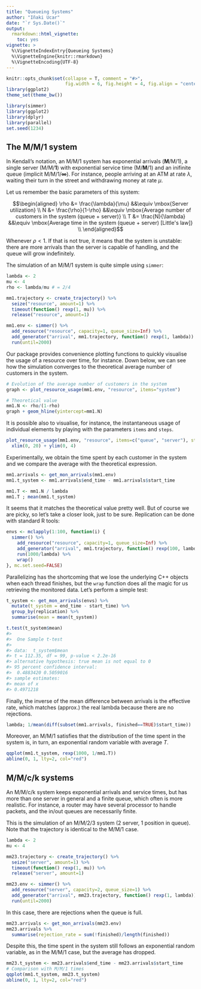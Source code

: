```yaml
---
title: "Queueing Systems"
author: "Iñaki Ucar"
date: "`r Sys.Date()`"
output: 
  rmarkdown::html_vignette:
    toc: yes
vignette: >
  %\VignetteIndexEntry{Queueing Systems}
  %\VignetteEngine{knitr::rmarkdown}
  %\VignetteEncoding{UTF-8}
---
```


```r
knitr::opts_chunk$set(collapse = T, comment = "#>", 
                      fig.width = 6, fig.height = 4, fig.align = "center")
library(ggplot2)
theme_set(theme_bw())
```

```r
library(simmer)
library(ggplot2)
library(dplyr)
library(parallel)
set.seed(1234)
```

## The M/M/1 system

In Kendall's notation, an M/M/1 system has exponential arrivals (__M__/M/1), a single server (M/M/__1__) with exponential service time (M/__M__/1) and an inifinite queue (implicit M/M/1/__$\infty$__). For instance, people arriving at an ATM at rate $\lambda$, waiting their turn in the street and withdrawing money at rate $\mu$.

Let us remember the basic parameters of this system:

$$\begin{aligned}
\rho &= \frac{\lambda}{\mu} &&\equiv \mbox{Server utilization} \\
N &= \frac{\rho}{1-\rho} &&\equiv \mbox{Average number of customers in the system (queue + server)} \\
T &= \frac{N}{\lambda} &&\equiv \mbox{Average time in the system (queue + server) [Little's law]} \\
\end{aligned}$$

Whenever $\rho < 1$. If that is not true, it means that the system is unstable: there are more arrivals than the server is capable of handling, and the queue will grow indefinitely.

The simulation of an M/M/1 system is quite simple using `simmer`:

```r
lambda <- 2
mu <- 4
rho <- lambda/mu # = 2/4

mm1.trajectory <- create_trajectory() %>%
  seize("resource", amount=1) %>%
  timeout(function() rexp(1, mu)) %>%
  release("resource", amount=1)

mm1.env <- simmer() %>%
  add_resource("resource", capacity=1, queue_size=Inf) %>%
  add_generator("arrival", mm1.trajectory, function() rexp(1, lambda)) %>% 
  run(until=2000)
```

Our package provides convenience plotting functions to quickly visualise the usage of a resource over time, for instance. Down below, we can see how the simulation converges to the theoretical average number of customers in the system.

```r
# Evolution of the average number of customers in the system
graph <- plot_resource_usage(mm1.env, "resource", items="system")

# Theoretical value
mm1.N <- rho/(1-rho)
graph + geom_hline(yintercept=mm1.N)
```

It is possible also to visualise, for instance, the instantaneous usage of individual elements by playing with the parameters `items` and `steps`.

```r
plot_resource_usage(mm1.env, "resource", items=c("queue", "server"), steps=TRUE) +
  xlim(0, 20) + ylim(0, 4)
```

Experimentally, we obtain the time spent by each customer in the system and we compare the average with the theoretical expression.

```r
mm1.arrivals <- get_mon_arrivals(mm1.env)
mm1.t_system <- mm1.arrivals$end_time - mm1.arrivals$start_time

mm1.T <- mm1.N / lambda
mm1.T ; mean(mm1.t_system)
```

It seems that it matches the theoretical value pretty well. But of course we are picky, so let's take a closer look, just to be sure. Replication can be done with standard R tools:

```r
envs <- mclapply(1:100, function(i) {
  simmer() %>%
    add_resource("resource", capacity=1, queue_size=Inf) %>%
    add_generator("arrival", mm1.trajectory, function() rexp(100, lambda)) %>%
    run(1000/lambda) %>%
    wrap()
}, mc.set.seed=FALSE)
```

Parallelizing has the shortcoming that we lose the underlying C++ objects when each thread finishes, but the `wrap` function does all the magic for us retrieving the monitored data. Let's perform a simple test:

```r
t_system <- get_mon_arrivals(envs) %>%
  mutate(t_system = end_time - start_time) %>%
  group_by(replication) %>%
  summarise(mean = mean(t_system))

t.test(t_system$mean)
#> 
#> 	One Sample t-test
#> 
#> data:  t_system$mean
#> t = 112.35, df = 99, p-value < 2.2e-16
#> alternative hypothesis: true mean is not equal to 0
#> 95 percent confidence interval:
#>  0.4883420 0.5059016
#> sample estimates:
#> mean of x 
#> 0.4971218 
```

Finally, the inverse of the mean difference between arrivals is the effective rate, which matches (approx.) the real lambda because there are no rejections.

```r
lambda; 1/mean(diff(subset(mm1.arrivals, finished==TRUE)$start_time))
```

Moreover, an M/M/1 satisfies that the distribution of the time spent in the system is, in turn, an exponential random variable with average $T$.

```r
qqplot(mm1.t_system, rexp(1000, 1/mm1.T))
abline(0, 1, lty=2, col="red")
```

## M/M/c/k systems

An M/M/c/k system keeps exponential arrivals and service times, but has more than one server in general and a finite queue, which often is more realistic. For instance, a router may have several processor to handle packets, and the in/out queues are necessarily finite.

This is the simulation of an M/M/2/3 system (2 server, 1 position in queue). Note that the trajectory is identical to the M/M/1 case.

```r
lambda <- 2
mu <- 4

mm23.trajectory <- create_trajectory() %>%
  seize("server", amount=1) %>%
  timeout(function() rexp(1, mu)) %>%
  release("server", amount=1)

mm23.env <- simmer() %>%
  add_resource("server", capacity=2, queue_size=1) %>%
  add_generator("arrival", mm23.trajectory, function() rexp(1, lambda)) %>%
  run(until=2000)
```

In this case, there are rejections when the queue is full.

```r
mm23.arrivals <- get_mon_arrivals(mm23.env)
mm23.arrivals %>%
  summarise(rejection_rate = sum(!finished)/length(finished))
```

Despite this, the time spent in the system still follows an exponential random variable, as in the M/M/1 case, but the average has dropped.

```r
mm23.t_system <- mm23.arrivals$end_time - mm23.arrivals$start_time
# Comparison with M/M/1 times
qqplot(mm1.t_system, mm23.t_system)
abline(0, 1, lty=2, col="red")
```
